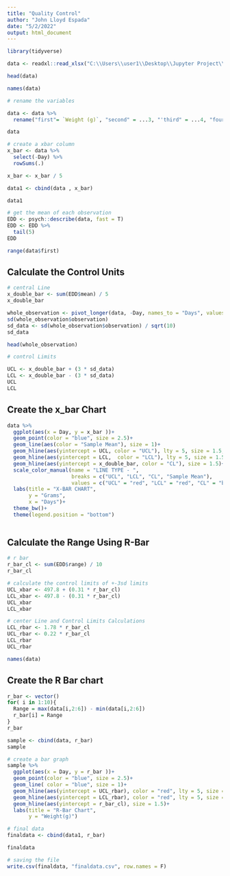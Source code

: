 ```yaml
---
title: "Quality Control"
author: "John Lloyd Espada"
date: "5/2/2022"
output: html_document
---
```


```r
library(tidyverse)
```



```r
data <- readxl::read_xlsx("C:\\Users\\user1\\Desktop\\Jupyter Project\\dataset\\ControlChartData.xlsx")
```

```r
head(data)
```

```r
names(data)
```

```r
# rename the variables

data <- data %>% 
  rename("first"= `Weight (g)`, "second" = ...3, "'third" = ...4, "fourth" = ...5, "fifth" = ...6)
```




```r
data
```

```r
# create a xbar column 
x_bar <- data %>% 
  select(-Day) %>% 
  rowSums(.)

x_bar <- x_bar / 5

data1 <- cbind(data , x_bar)

data1
```



```r
# get the mean of each observation
EDD <- psych::describe(data, fast = T)
EDD <- EDD %>% 
  tail(5)
EDD
```

```r
range(data$first)
```




## Calculate the Control Units
```r
# central Line
x_double_bar <- sum(EDD$mean) / 5
x_double_bar 
```

```r
whole_observation <- pivot_longer(data, -Day, names_to = "Days", values_to = "observation")
sd(whole_observation$observation)
sd_data <- sd(whole_observation$observation) / sqrt(10)
sd_data
```

```r
head(whole_observation)
```



```r
# control Limits

UCL <- x_double_bar + (3 * sd_data)
LCL <- x_double_bar - (3 * sd_data)
UCL
LCL
```

## Create the  x_bar Chart
```r
data %>% 
  ggplot(aes(x = Day, y = x_bar ))+
  geom_point(color = "blue", size = 2.5)+
  geom_line(aes(color = "Sample Mean"), size = 1)+
  geom_hline(aes(yintercept = UCL, color = "UCL"), lty = 5, size = 1.5, lwd = 1)+
  geom_hline(aes(yintercept = LCL,  color = "LCL"), lty = 5, size = 1.5, lwd = 1)+
  geom_hline(aes(yintercept = x_double_bar, color = "CL"), size = 1.5)+
  scale_color_manual(name = "LINE TYPE - ",
                     breaks = c("UCL", "LCL", "CL", "Sample Mean"), 
                     values = c("UCL" = "red", "LCL" = "red", "CL" = "black", "Sample Mean" = "blue" ))+
  labs(title = "X-BAR CHART",
       y = "Grams",
       x = "Days")+
  theme_bw()+
  theme(legend.position = "bottom")
  
```


## Calculate the Range Using R-Bar
```r
# r bar
r_bar_cl <- sum(EDD$range) / 10
r_bar_cl
```

```r
# calculate the control limits of +-3sd limits
UCL_xbar <- 497.8 + (0.31 * r_bar_cl)
LCL_xbar <- 497.8 - (0.31 * r_bar_cl)
UCL_xbar
LCL_xbar
```


```r
# center Line and Control Limits Calculations
LCL_rbar <- 1.78 * r_bar_cl
UCL_rbar <- 0.22 * r_bar_cl
LCL_rbar
UCL_rbar
```

```r
names(data)
```


## Create the R Bar chart
```r
r_bar <- vector()
for( i in 1:10){
  Range = max(data[i,2:6]) - min(data[i,2:6])
  r_bar[i] = Range
}
r_bar
```

```r
sample <- cbind(data, r_bar)
sample
```


```r
# create a bar graph
sample %>%  
  ggplot(aes(x = Day, y = r_bar ))+
  geom_point(color = "blue", size = 2.5)+
  geom_line( color = "blue", size = 1)+
  geom_hline(aes(yintercept = UCL_rbar), color = "red", lty = 5, size = 1.5, lwd = 1)+
  geom_hline(aes(yintercept = LCL_rbar), color = "red", lty = 5, size = 1.5, lwd = 1)+
  geom_hline(aes(yintercept = r_bar_cl), size = 1.5)+
  labs(title = "R-Bar Chart",
       y = "Weight(g)")
```


```r
# final data
finaldata <- cbind(data1, r_bar)
```

```r
finaldata
```

```r
# saving the file
write.csv(finaldata, "finaldata.csv", row.names = F)
```








